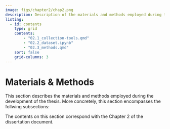 ```yaml
---
image: figs/chapter2/chap2.png
description: Description of the materials and methods employed during the development of the thesis.
listing: 
  - id: contents
    type: grid
    contents: 
        - "02.1_collection-tools.qmd"
        - "02.2_dataset.ipynb"
        - "02.3_methods.qmd"
    sort: false
    grid-columns: 3
---
```


# Materials & Methods

This section describes the materials and methods employed during the development of the thesis. More concretely, this section encompasses the follwing subsections:

:::{#contents}
:::

::: {.callout-note}
The contents on this section correspond with the Chapter 2 of the dissertation document.
:::